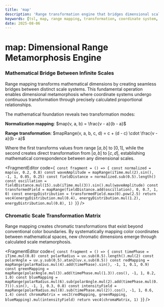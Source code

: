 ```yaml
---
title: 'map'
description: 'Range transformation engine that bridges dimensional scales, creating mathematical metamorphosis between infinite coordinate systems'
keywords: [tsl, map, range mapping, transformation, coordinate system, dimensional bridge, mathematical metamorphosis]
date: 2025-08-06
---
```



# map: Dimensional Range Metamorphosis Engine

### Mathematical Bridge Between Infinite Scales

Range mapping transforms mathematical dimensions by creating seamless bridges between distinct scale systems. This fundamental operation enables dimensional metamorphosis where coordinate systems undergo continuous transformation through precisely calculated proportional relationships.

The mathematical foundation reveals two transformation modes:

**Normalization mapping**: $map(v, a, b) = \frac{v - a}{b - a}$

**Range transformation**: $mapRange(v, a, b, c, d) = c + (d - c) \cdot \frac{v - a}{b - a}$

Where the first transforms values from range $[a, b]$ to $[0, 1]$, while the second creates direct transformation from $[a, b]$ to $[c, d]$, establishing mathematical correspondence between any dimensional scales.

<FragmentEditor
        code={`
const fragment = () => {
        const normalized = map(uv, 0.2, 0.8)
        const waveAmplitude = mapRange(iTime.mul(2).sin(), -1, 1, 0.05, 0.25)
        const fieldDistance = normalized.sub(0.5).length()
        const oscillation = fieldDistance.mul(15).sub(iTime.mul(3)).sin().mul(waveAmplitude)
        const transformedField = mapRange(fieldDistance.add(oscillation), 0, 0.7, 1, 0)
        const energyDistribution = transformedField.max(0).pow(2.5)
        return vec4(energyDistribution.mul(0.4), energyDistribution.mul(1.2), energyDistribution.mul(0.8), 1)
}`}
/>

### Chromatic Scale Transformation Matrix

Range mapping creates chromatic transformations that exist beyond conventional color boundaries. By systematically mapping color coordinates between mathematical spaces, new chromatic dimensions emerge through calculated scale metamorphosis.

<FragmentEditor
        code={`
const fragment = () => {
        const timePhase = iTime.mul(0.8)
        const polarRadius = uv.sub(0.5).length().mul(2)
        const polarAngle = uv.y.sub(0.5).atan2(uv.x.sub(0.5))
        const redMapping = mapRange(polarRadius.mul(4).add(timePhase).sin(), -1, 1, 0.1, 0.9)
        const greenMapping = mapRange(polarAngle.mul(3).add(timePhase.mul(1.3)).cos(), -1, 1, 0.2, 1.0)
        const blueMapping = mapRange(polarRadius.mul(6).sub(polarAngle.mul(2).add(timePhase.mul(0.7))).sin(), -1, 1, 0.3, 0.8)
        const intensityField = mapRange(polarRadius.mul(8).sub(timePhase.mul(2)).cos(), -1, 1, 0.6, 1.4)
        const chromaMatrix = vec3(redMapping, greenMapping, blueMapping).mul(intensityField)
        return vec4(chromaMatrix, 1)
}`}
/>
